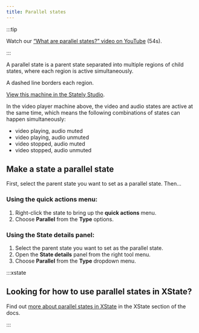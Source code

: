 ```yaml
---
title: Parallel states
---
```



:::tip

Watch our [“What are parallel states?” video on YouTube](https://www.youtube.com/watch?v=CWwgT1TbI4c&list=PLvWgkXBB3dd4I_l-djWVU2UGPyBgKfnTQ&index=6) (54s).

:::

A parallel state is a parent state separated into multiple regions of child states, where each region is active simultaneously.

A dashed line borders each region.

<p>
<ThemedImage
  alt="A state machine containing two region states with dashed borders around the outside. The first region is the video state which is active at the same time as the audio state, and contains a playing and stopped state, with stop and play events. The other region is an audio state, which is active at the same time as the video state, and has muted and unmuted states, and unmute and mute events."
  sources={{
    light: useBaseUrl('/states/parallel-states/parallel-states.png'),
    dark: useBaseUrl('/states/parallel-states/parallel-states-dm.png'),
  }}
/>
</p>

[View this machine in the Stately Studio](https://stately.ai/registry/editor/e13bef2b-bb13-4465-96ac-0bc25340688e?machineId=733de338-26cb-40a5-a0b5-b76bfc0405c3).

In the video player machine above, the video and audio states are active at the same time, which means the following combinations of states can happen simultaneously:

- video playing, audio muted
- video playing, audio unmuted
- video stopped, audio muted
- video stopped, audio unmuted

## Make a state a parallel state

First, select the parent state you want to set as a parallel state. Then…

### Using the **quick actions** menu:

1. Right-click the state to bring up the **quick actions** menu.
2. Choose **Parallel** from the **Type** options.

### Using the **State details** panel:

1. Select the parent state you want to set as the parallel state.
2. Open the **State details** panel from the right tool menu.
3. Choose **Parallel** from the **Type** dropdown menu.

:::xstate 

## Looking for how to use parallel states in XState?

Find out [more about parallel states in XState](/xstate/states/parallel-states) in the XState section of the docs.

:::